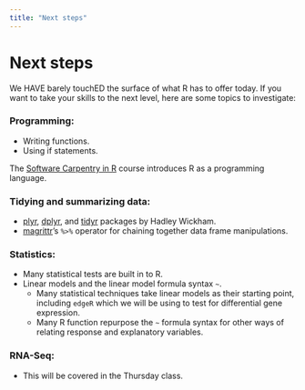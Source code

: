 ```yaml
---
title: "Next steps"
---
```


# Next steps

We HAVE barely touchED the surface of what R has to offer today. If you want to take your skills to the next level, here are some topics to investigate:

### Programming:

* Writing functions.
* Using if statements.

The [Software Carpentry in R](http://swcarpentry.github.io/r-novice-inflammation/) course introduces R as a programming language.

### Tidying and summarizing data:

* [plyr](http://plyr.had.co.nz/), [dplyr](https://cran.rstudio.com/web/packages/dplyr/vignettes/introduction.html),  and [tidyr](http://blog.rstudio.org/2014/07/22/introducing-tidyr/) packages by Hadley Wickham.
* [magrittr](https://cran.r-project.org/web/packages/magrittr/vignettes/magrittr.html)'s `%>%` operator for chaining together data frame manipulations.

### Statistics:

* Many statistical tests are built in to R.
* Linear models and the linear model formula syntax `~`.
    * Many statistical techniques take linear models as their starting point, including `edgeR` which we will be using to test for differential gene expression.
    * Many R function repurpose the `~` formula syntax for other ways of relating response and explanatory variables.

### RNA-Seq:

* This will be covered in the Thursday class.

